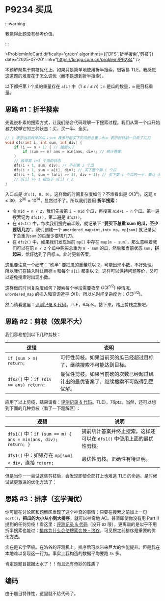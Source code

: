 # P9234 买瓜

:::warning

我觉得此题没有参考价值。

:::


<ProblemInfoCard
  difficulty='green'
  algorithms={['DFS','折半搜索','剪枝']}
  date='2025-07-20'
  link="https://luogu.com.cn/problem/P9234"
/>

本题解聚焦于剪枝优化上。如果只是简单地使用折半搜索，很容易 TLE。我感觉这道题的难度在于怎么调优（而不是想到折半搜索）。

以下都把第 $i$ 个瓜的重量存在 `a[i]` 中（$1\le i\le n$）；`n` 是瓜的数量，`m` 是目标重量。

## 思路 #1：折半搜索

先说说朴素的搜索方式，让我们结合代码理解一下搜索过程。我们从第一个瓜开始暴力枚举它的三种状态：买、买一半、全买。

```cpp
// i 表示当前枚举的瓜；sum 表示目前买下的瓜的总重；div 表示到目前一共砍了几刀
void dfs(int i, int sum, int div) {
    if (i == n + 1) { // 搜到头了
        if (sum == m) ans = min(ans, div); // 统计答案
    }
    // 枚举第 i+1 个瓜的状态
    dfs(i + 1, sum, div); // 不买第 i 个瓜
    dfs(i + 1, sum + a[i], div); // 买下整个第 i 个瓜
    dfs(i + 1, sum + (a[i] >> 1), div + 1); // 买下第 i 个瓜的一半，要让 div +1
    // a[i] >> 1 相当于 a[i] / 2
}
```

入口点是 `dfs(1, 0, 0)`。这样做的时间复杂度如何？不难看出是 $O(3^n)$。这题 $n\le30$，$3^{30}\approx10^{14}$，显然过不了。所以我们要用 **折半搜索**：

- 令 `mid = n / 2`，我们先搜第 `i ~ mid` 个瓜，再搜第 `mid+1 ~ n` 个瓜。第一遍搜索记为 `dfs1()`，第二遍是 `dfs2()`。
- 在 `dfs1()` 中，每次我们搜完前半段，就记录下 “**要买下总重 sum 的瓜，至少要切几刀**”。我们创建一个 `unordered_map<int,int> mp`，`mp[sum]` 就记录买下总重为`sum` 的瓜至少要切几刀。
- 在 `dfs2()` 中，如果我们发现当前 `mp[]` 中存在 `map[m - sum]`，那么意味着我们可以在前 `n / 2` 个瓜中购买总重为 `m - sum` 的瓜，然后和当前状态 `sum`，**拼起来**，恰好达到了目标 `m`。此时更新答案。

这里要注意一个细节：“砍半” 要把瓜的重量除以 2，可能出现小数，不好处理。所以我们在输入时让目标 `m` 和每个 `a[i]` 都乘以 2，这样可以保持问题等价，又可以避免搜索时出现小数。

这样做的时间复杂度如何？搜索每个半段需要枚举 $O(3^{n/2})$ 种情况，`unordered_map` 的插入和查询近乎 $O(1)$，所以总时间复杂度为：$O(3^{n/2})$。

然而请看这里：[评测记录 & 代码](https://www.luogu.com.cn/record/225746342)。TLE，$64pts$。接下来，踏上剪枝之旅吧。

## 思路 #2：剪枝（效果不大）

我们容易想到以下几种剪枝：

| 逻辑                                   | 说明                                                                               |
| -------------------------------------- | ---------------------------------------------------------------------------------- |
| `if (sum > m) return;`                 | 可行性剪枝。如果当前买的瓜已经超过目标了，继续搜索不可能达到目标。                 |
| `dfs2()` 中：`if (div >= ans) return;` | 最优性剪枝。如果当前砍的次数已经超过统计出的最优答案了，继续搜索不可能得到更优解。 |

应用了以上剪枝，结果请看：[评测记录 & 代码](https://www.luogu.com.cn/record/225747869)。TLE}，$76pts$。当然，还可以想到下面的几种剪枝（看了一下题解区）：

| 逻辑                                                          | 说明                                                                   |
| ------------------------------------------------------------- | ---------------------------------------------------------------------- |
| `dfs1()` 中：`if (sum == m) { ans = min(ans, div); return; }` | 提前统计答案并终止搜索。这样还可以在 `dfs1()` 中使用上面的最优性剪枝。 |
| `dfs1()` 中：如果存在 `mp[sum] < div`，直接 `return;`         | 最优性剪枝。正确性有待证明。                                           |

但是当你一一尝试这些剪枝后，会发现即使全部打上也难逃 TLE 的命运。是时候试试更激进的优化方法了：

## 思路 #3：排序（玄学调优）

你可能在讨论区和题解区发现了这个神奇的事情：只要在搜索之前加上一句 `sort()`，**把瓜的大小从小到大排序**，就可以神奇地 AC。甚至即使你没有用 Part II 提到的任何剪枝！看这里：[评测记录 & 代码](https://www.luogu.com.cn/record/225750543)（没开 `O2` 哦）。更离谱的是似乎不用折半搜索也能过：[排序为什么会使搜索变快 - 洛谷](https://www.luogu.com.cn/discuss/602217)。可见搜之前排序是重要的优化方法。

实在是玄学至极。在洛谷的评测机上，排序后可以带来巨大的性能提升。但是我在本地难以复现这一行为。事实上我构造的数据平均要跑 `3s` 多。

肯定是题目数据太水了！！而且还有奇妙的性质？

## 编码

由于题目特殊性，这里就不给代码了。